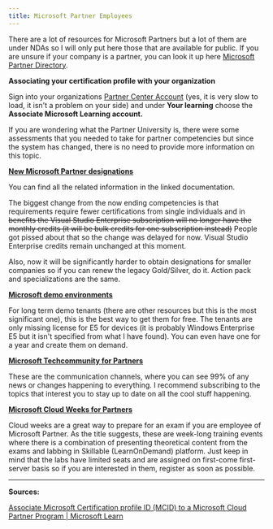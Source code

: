 ```yaml
---
title: Microsoft Partner Employees
---
```


There are a lot of resources for Microsoft Partners but a lot of them are under NDAs so I will only put here those that are available for public. If you are unsure if your company is a partner, you can look it up here [Microsoft Partner Directory](http://appsource.microsoft.com/en-us/marketplace/partner-dir/).

**Associating your certification profile with your organization**

Sign into your organizations [Partner Center Account](https://partner.microsoft.com/pc/users/myaccount) (yes, it is very slow to load, it isn't a problem on your side) and under **Your learning** choose the **Associate Microsoft Learning account.**

If you are wondering what the Partner University is, there were some assessments that you needed to take for partner competencies but since the system has changed, there is no need to provide more information on this topic.

[**New Microsoft Partner designations**](https://learn.microsoft.com/partner-center/introduction-to-pcs?WT.mc_id=291324)

You can find all the related information in the linked documentation.

The biggest change from the now ending competencies is that requirements require fewer certifications from single individuals and in ~~benefits the Visual Studio Enterprise subscription will no longer have the monthly credits (it will be bulk credits for one subscription instead)~~ People got pissed about that so the change was delayed for now. Visual Studio Enterprise credits remain unchanged at this moment.

Also, now it will be significantly harder to obtain designations for smaller companies so if you can renew the legacy Gold/Silver, do it. Action pack and specializations are the same.

[**Microsoft demo environments**](https://cdx.transform.microsoft.com/)

For long term demo tenants (there are other resources but this is the most significant one), this is the best way to get them for free. The tenants are only missing license for E5 for devices (it is probably Windows Enterprise E5 but it isn't specified from what I have found). You can even have one for a year and create them on demand.

[**Microsoft Techcommunity for Partners**](https://techcommunity.microsoft.com/t5/microsoft-partner-community/ct-p/PartnerCommunity?WT.mc_id=291324)

These are the communication channels, where you can see 99% of any news or changes happening to everything. I recommend subscribing to the topics that interest you to stay up to date on all the cool stuff happening.

[**Microsoft Cloud Weeks for Partners**](https://aka.ms/mscloudweeks)

Cloud weeks are a great way to prepare for an exam if you are employee of Microsoft Partner. As the title suggests, these are week-long training events where there is a combination of presenting theoretical content from the exams and labbing in Skillable (LearnOnDemand) platform. Just keep in mind that the labs have limited seats and are assigned on first-come first-server basis so if you are interested in them, register as soon as possible.

---

**Sources:**

[Associate Microsoft Certification profile ID (MCID) to a Microsoft Cloud Partner Program | Microsoft Learn](https://learn.microsoft.com/en-us/partner-center/ms-learn-associate?WT.mc_id=291324)
